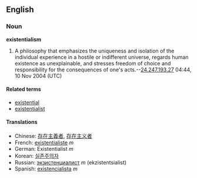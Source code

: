 ==English==
===Noun===
'''existentialism'''

# A philosophy that emphasizes the uniqueness and isolation of the individual experience in a hostile or indifferent universe, regards human existence as unexplainable, and stresses freedom of choice and responsibility for the consequences of one's acts.--[[User:24.247.193.27|24.247.193.27]] 04:44, 10 Nov 2004 (UTC)

====Related terms====
*[[existential]]
*[[existentialist]]

====Translations====
*Chinese: [[存在主義者]], [[存在主义者]]
*French: [[existentialiste]] ''m''
*German: Existentialist ''m''
*Korean: [[실존주의자]]
*Russian: [[экзистенциалист]] ''m'' (ekzistentsialist)
*Spanish: [[existencialista]] ''m''